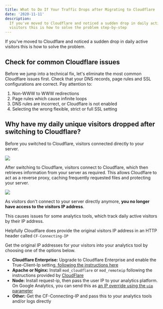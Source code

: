```yaml
---
title: What to Do If Your Traffic Drops after Migrating to Cloudflare
date: '2020-11-11'
description:
  If you've moved to Cloudflare and noticed a sudden drop in daily active
  visitors this is how to solve the problem step-by-step
---
```


If you've moved to Cloudflare and noticed a sudden drop in daily active visitors this is how to solve the problem.

## Check for common Cloudflare issues

Before we jump into a technical fix, let's eliminate the most common Cloudflare issues first. Check that your DNS records, page rules and SSL configurations are correct. Pay attention to:

1. Non-WWW to WWW redirections
2. Page rules which cause infinite loops
3. DNS rules are incorrect, or Cloudflare is not enabled
4. Selecting the wrong flexible, strict or full SSL setting

## Why have my daily unique visitors dropped after switching to Cloudflare?

Before you switched to Cloudflare, visitors connected directly to your server.

![](/images/blog/getting-started.png)

After switching to Cloudflare, visitors connect to Cloudflare, which then retrieves information from your server as required. This allows Cloudflare to act as a reverse proxy, caching frequently requested files and protecting your server.

![](/images/blog/getting-started-2.png)

As visitors don't connect to your server directly anymore, **you no longer have access to the visitors IP address**.

This causes issues for some analytics tools, which track daily active visitors by their IP address.

Helpfully Cloudflare does provide the original visitors IP address in an HTTP header called `CF-Connecting-IP`

Get the original IP addresses for your visitors into your analytics tool by choosing one of the options below.

- **Cloudflare Enterprise:** Upgrade to Cloudflare Enterprise and enable the True-Client-Ip setting,[ following the instructions here](https://support.cloudflare.com/hc/en-us/articles/206776727-What-is-True-Client-IP-)
- **Apache or Nginx:** Install `mod_cloudflare` or `mod_remoteip` following the instructions provided by [CloudFlare](https://support.cloudflare.com/hc/en-us/articles/200170786-Restoring-original-visitor-IPs-Logging-visitor-IP-addresses)
- **Node:** Install request-ip, then pass the user IP to your analytics platform. On Google Analytics, you can send this as [an IP override using the `uip` parameter](https://developers.google.com/analytics/devguides/collection/protocol/v1/parameters#uip)
- **Other:** Get the CF-Connecting-IP and pass this to your analytics tools and/or logs directly

